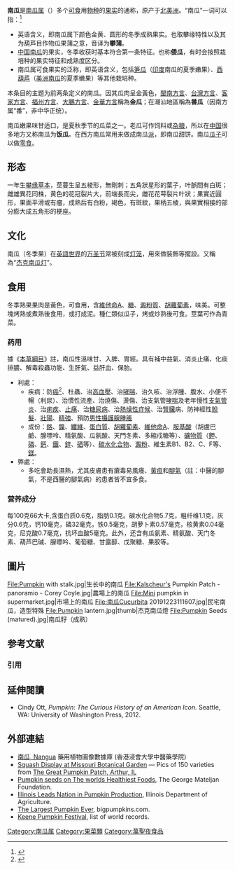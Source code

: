 {{not|南瓜 (貓)}}
{{Refimprove|time=2016-12-14T14:03:35+00:00}}
{{nutritionalvalue 
| name=南瓜
| image = Cucurbita pepo small edible mini baby pumpkins.jpg
| kJ=109| protein=1.0 g | fat=0.1 g | satfat=0.05 g | monofat=0.01 g | polyfat=0.01 g | carbs=6.5 g | fiber=0.5 g | | sugars=1.36 g | sodium_mg=1 | iron_mg=0.8 | calcium_mg=21 | magnesium_mg=12 | phosphorus_mg=44 | potassium_mg=340 | zinc_mg=0.32 | vitA_ug= 369| betacarotene_ug=3100 |vitC_mg=9 | vitE_mg=1.06 | vitK_mcg=1.1 | pantothenic_mg=0.298 | vitB6_mg=0.061 | folate_ug=16 | thiamin_mg=0.05 | riboflavin_mg=0.110 | niacin_mg=0.6 | right=1 | source_usda=1 }}

'''南瓜'''是[[南瓜属|南瓜属]]（{{lang|la|''Cucurbita''}}）多个[[可食|可食]]用[[物种|物种]]的[[果实|果实]]的通称，原产于[[北美洲|北美洲]]。“南瓜”一词可以指：<ref>{{cite journal|title=关于统一南瓜属栽培种中文名称的建议|author=刘宜生、王长林、王迎杰|journal=中国蔬菜|year=2007|issue=5}}</ref>
* 英语{{lang|en|pumpkin}}含义，即南瓜属下颜色金黄、圆形的冬季成熟果实。也取攀缘特性以及其为葫芦目作物瓜果蒲之意，音译为'''攀蒲'''。
* [[中国南瓜|中国南瓜]]的果实，冬季收获时基本符合第一条特征。也称'''倭瓜'''，有时会按照栽培种的果实特征和成熟度区分。
* 南瓜属可食果实的泛称，即英语{{lang|en|squash}}含义，包括[[笋瓜|笋瓜]]（[[印度|印度]]南瓜的夏季嫩果）、[[西葫芦|西葫芦]]（[[美洲南瓜|美洲南瓜]]的夏季嫩果）等其他栽培种。

本条目的主题为前两条定义的南瓜。因其瓜肉呈金黃色，[[閩南方言|閩南方言]]、[[台灣方言|台灣方言]]、[[客家方言|客家方言]]、[[福州方言|福州方言]]、[[大鵬方言|大鵬方言]]、[[金華方言|金華方言]]稱為'''金瓜'''；在潮汕地區稱為'''番瓜'''（因南方属“番”，非中华正统）。

南瓜嫩果味甘适口，是夏秋季节的瓜菜之一。老瓜可作饲料或[[杂粮|杂粮]]，所以在[[中国|中国]]很多地方又称南瓜为'''饭瓜'''。在西方南瓜常用来做成南瓜[[派|派]]，即南瓜甜饼。南瓜[[瓜子|瓜子]]可以做[[零食|零食]]。

== 形态 ==
一年生[[攀缘植物|攀缘]][[草本|草本]]，莖蔓生呈五棱形，無剛刺；五角狀星形的葉子，叶脈間有白斑；雌雄異花同株，黄色的花冠裂片大，前端長而尖，雌花花萼裂片叶狀；果實近圓形，果面平滑或有瘤，成熟后有白粉，褐色，有斑紋，果柄五棱，與果實相接的部分膨大成五角形的梗座。

== 文化 ==
南瓜（冬季果）在[[英語世界|英語世界]]的[[萬聖夜|万圣节]]常被刻成[[灯笼|灯笼]]，用來做裝飾等擺設。又稱為“[[杰克南瓜灯|杰克南瓜灯]]”。

==食用==
冬季熟果果肉是黃色，可食用，含[[維他命A|維他命A]]、[[糖|糖]]、[[澱粉質|澱粉質]]、[[胡蘿蔔素|胡蘿蔔素]]，味美。可整塊烤熟或煮熟後食用，或打成泥。種仁類似瓜子，烤或炒熟後可食。莖葉可作為青菜。

===药用===
據《[[本草綱目|本草綱目]]》註，南瓜性溫味甘、入脾、胃經。具有補中益氣、消炎止痛、化痰排膿、解毒殺蟲功能、生肝氣、益肝血、保胎。
* 利處：
** 疾病：防[[癌|癌]]<ref>{{Cite web |url=https://thats.cc/posts/2ce368d4d6040619dd5e5990a8eade2c |title=南瓜對於食管癌和胃癌以及結腸癌均有很好的防治功效 |accessdate=2020-07-21 |archive-date=2020-07-21 |archive-url=https://web.archive.org/web/20200721232902/https://thats.cc/posts/2ce368d4d6040619dd5e5990a8eade2c |dead-url=no }}</ref>、杜蟲、治[[高血壓|高血壓]]、治[[哮喘|哮喘]]、治久咳、治浮腫、腹水、小便不暢（利尿）、治慣性流產、治燒傷、燙傷、治支氣管[[哮喘|哮喘]]及老年慢性[[支氣管炎|支氣管炎]]、治[[痢疾|痢疾]]、[[止痛|止痛]]、治[[糖尿病|糖尿病]]、治[[熱燥性症候|熱燥性症候]]、治[[腎臟|腎臟]]病、防神經性[[脫髮|脫髮]]、[[壯陽|壯陽]]、[[精強|精強]]、預防[[男性攝護腺腫脹|男性攝護腺腫脹]]
** 成份：[[鉻|鉻]]、[[鎳|鎳]]、[[纖維|纖維]]、[[蛋白質|蛋白質]]、[[胡蘿蔔素|胡蘿蔔素]]、[[維他命A|維他命A]]、[[胺基酸|胺基酸]]（胡盧巴鹼、腺嘌呤、精氨酸、瓜氨酸、天門冬素、多縮戍糖等）、[[礦物質|礦物質]]（[[鉀|鉀]]、[[磷|磷]]、[[鈣|鈣]]、[[鐵|鐵]]、[[鋅|鋅]]、[[硒|硒]]等）、[[碳水化合物|碳水化合物]]、[[澱粉|澱粉]]、維生素B1、B2、C、F等、[[鎂|鎂]]。
* 弊處：
** 多吃會助長濕熱，尤其皮膚患有瘡毒易風癢、[[黃疸|黃疸]]和[[腳氣|腳氣]]（註：中醫的腳氣，不是西醫的腳氣病）的患者皆不宜多食。

===营养成分===
每100克66大卡,含蛋白质0.6克，脂肪0.1克。碳水化合物5.7克，粗纤维1.1克，灰分0.6克，钙10毫克，磷32毫克，铁0.5毫克，胡萝卜素0.57毫克，核黄素0.04毫克，尼克酸0.7毫克，抗坏血酸5毫克。此外，还含有瓜氨素、精氨酸、天门冬素、葫芦巴碱、腺瞟吟、葡萄糖、甘露醇、戊聚糖、果胶等。

== 圖片 ==
<gallery>
File:Pumpkin with stalk.jpg|生长中的南瓜
File:Kalscheur's Pumpkin Patch - panoramio - Corey Coyle.jpg|農場上的南瓜
File:Mini pumpkin in supermarket.jpg|市場上的南瓜
File:南瓜Cucurbita 20191223111607.jpg|民宅南瓜，造型特殊
File:Pumpkin lantern.jpg|thumb|杰克南瓜燈
File:Pumpkin Seeds (matured).jpg|南瓜籽（成熟）
</gallery>

== 参考文献 ==
=== 引用 ===
{{Reflist}}

==延伸閱讀==
* Cindy Ott, ''Pumpkin: The Curious History of an American Icon.'' Seattle, WA: University of Washington Press, 2012.

==外部連結==
{{commons|Cucurbita}}
*[http://libproject.hkbu.edu.hk/was40/detail?lang=ch&channelid=1288&searchword=herb_id=D00582 南瓜, Nangua]{{Wayback|url=http://libproject.hkbu.edu.hk/was40/detail?lang=ch&channelid=1288&searchword=herb_id=D00582 |date=20160304110201 }} 藥用植物圖像數據庫 (香港浸會大學中醫藥學院) {{zh}}{{en}}
* [http://www.mobot.org/gardeninghelp/plantfinder/Squash.asp Squash Display at Missouri Botanical Garden]{{Wayback|url=http://www.mobot.org/gardeninghelp/plantfinder/Squash.asp |date=20170922091906 }} — Pics of 150 varieties from [https://web.archive.org/web/20140108114412/http://the200acres.com/thepatch/ The Great Pumpkin Patch, Arthur, IL]
* [http://www.whfoods.com/genpage.php?tname=foodspice&dbid=82 Pumpkin seeds on The worlds Healthiest Foods]{{Wayback|url=http://www.whfoods.com/genpage.php?tname=foodspice&dbid=82 |date=20140830081159 }}, The George Mateljan Foundation.
* [http://www.agr.state.il.us/newsrels/r1022041.html Illinois Leads Nation in Pumpkin Production]{{WebCite|url=https://www.webcitation.org/6a4ODOdCv?url=http://www.agr.state.il.us/newsrels/r1022041.html%20ILLINOIS%20LEADS%20NATION%20IN%20PUMPKIN%20PRODUCTION |date=20150716173545 |dateformat=iso }}, Illinois Department of Agriculture.
* [http://www.bigpumpkins.com/viewarticle.asp?id=115&gid=32 The Largest Pumpkin Ever]{{Wayback|url=http://www.bigpumpkins.com/viewarticle.asp?id=115&gid=32 |date=20140822061705 }}, bigpumpkins.com.
* [https://web.archive.org/web/20101010043328/http://www.pumpkinfestival.org/worldrecord.html Keene Pumpkin Festival], list of world records.

{{normdaten}}

[[Category:南瓜属|Category:南瓜属]]
[[Category:果菜類|Category:果菜類]]
[[Category:萬聖夜食品|Category:萬聖夜食品]]